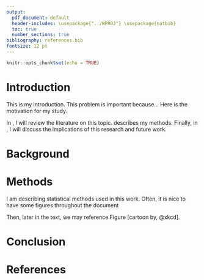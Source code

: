 ```yaml
---
output:
  pdf_document: default
  header-includes: \usepackage{"../WPROJ"} \usepackage{natbib} 
  toc: true
  number_sections: true
bibliography: references.bib
fontsize: 12 pt
---
```


```r
knitr::opts_chunk$set(echo = TRUE)
```

\begin{titlepage}
\null
\vspace{2.in}
% Enter title here
\begin{center}
{\Large \bf \maintitle} \vspace{.1in}

\vspace{.05in}
{\LARGE\bf $\;$} \\ [.5in]
{\Large  \myname \\
\vspace{0.5cm}
Department of Mathematical Sciences \\
Montana State University \\ [.5in]}
\mydate \\ [1.in]
A writing project submitted in partial fulfillment\\
of the requirements for the degree\\[.25in]
Master of Science in Statistics
\end{center}
\end{titlepage}

\begin{titlepage}
\null
\vspace{2.in}
\begin{center}
{\bf\huge APPROVAL}\\[1.in]
of a writing project submitted by\\[.25in]
\myname \\[1.in]
\end{center}
\noindent
This writing project has been read by the writing project advisor and
has been found to be satisfactory regarding content, English usage,
format, citations, bibliographic style, and consistency, and is ready
for submission to the Statistics Faculty.

\vspace{.3in}
\begin{center}
\begin{tabular}{ll}
\rule{2.75in}{.03in} & \rule{2.75in}{.03in} \\
Date& \myadvisor \\
& Writing Project Advisor \\
\end{tabular}
\end{center}

\vspace{1cm}

\begin{center}
\begin{tabular}{ll}
\rule{2.75in}{.03in} & \rule{2.75in}{.03in} \\
Date& \wprojcoord \\
& Writing Projects Coordinator \\
\end{tabular}
\end{center}

\end{titlepage}

\vspace{2.in}
\begin{abstract}
\input{abstract}
\end{abstract}
\newpage

\tableofcontents
\newpage


# Introduction
\label{sec:intro}

This is my introduction. This problem is important because... Here is the motivation for my study.

In \ref{sec:background}, I will review the literature on this topic. \ref{sec:methods} describes my methods.
Finally, in \ref{sec:conclusion}, I will discuss the implications of this research and future work.

# Background
\label{sec:background}

# Methods
\label{sec:methods}

I am describing statistical methods used in this work. Often, it is nice to have
some figures throughout the document

\begin{figure}[h]
\centering
\includegraphics[width=10cm]{figures/correlation}
\caption{My favorite statistical cartoon.}
\label{cartoon}
\end{figure}

Then, later in the text, we may reference Figure \ref{cartoon} [cartoon by, @xkcd].

# Conclusion
\label{sec:conclusion}

# References